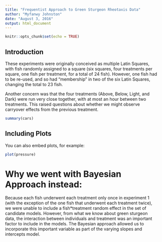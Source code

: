 ```yaml
---
title: "Frequentist Approach to Green Sturgeon Rheotaxis Data"
author: "Myfanwy Johnston"
date: "August 3, 2016"
output: html_document
---
```


```r
knitr::opts_chunk$set(echo = TRUE)
```

## Introduction

These experiments were originally conceived as multiple Latin Squares, with fish randomly assigned to a square (six squares, four treatments per square, one fish per treatment, for a total of 24 fish).  However, one fish had to be re-used, and so had "membership" in two of the six Latin Squares, changing the total to 23 fish.

Another concern was that the four treatments (Above, Below, Light, and Dark) were run very close together, with at most an hour between two treatments.  This raised questions about whether we might observe carryover effects from the previous treatment. 

```r
summary(cars)
```

## Including Plots

You can also embed plots, for example:

```r
plot(pressure)
```

# Why we went with Bayesian Approach instead:

Because each fish underwent each treatment only once in experiment 1 (with the exception of the one fish that underwent each treatment twice), we were unable to include a fish*treatment random effect in the set of candidate models.  However, from what we know about green sturgeon data, the interaction between individuals and treatment was an important factor to include in the models.  The Bayesian approach allowed us to incorporate this important variable as part of the varying slopes and intercepts model.



